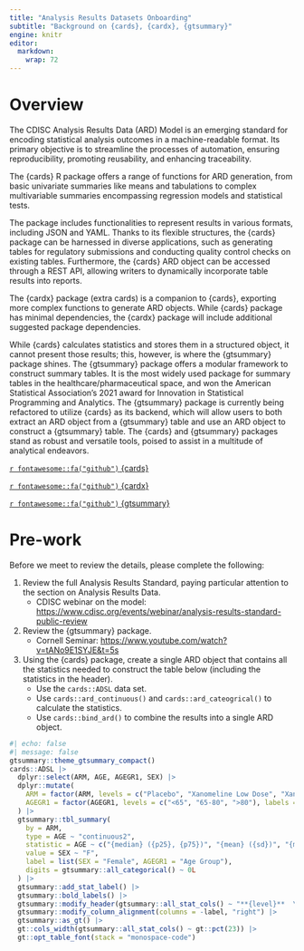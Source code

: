 ```yaml
---
title: "Analysis Results Datasets Onboarding"
subtitle: "Background on {cards}, {cardx}, {gtsummary}"
engine: knitr
editor: 
  markdown: 
    wrap: 72
---
```


# Overview

The CDISC Analysis Results Data (ARD) Model is an emerging standard for
encoding statistical analysis outcomes in a machine-readable format. Its
primary objective is to streamline the processes of automation, ensuring
reproducibility, promoting reusability, and enhancing traceability.

The {cards} R package offers a range of functions for ARD generation,
from basic univariate summaries like means and tabulations to complex
multivariable summaries encompassing regression models and statistical
tests.

The package includes functionalities to represent results in various
formats, including JSON and YAML. Thanks to its flexible structures, the
{cards} package can be harnessed in diverse applications, such as
generating tables for regulatory submissions and conducting quality
control checks on existing tables. Furthermore, the {cards} ARD object
can be accessed through a REST API, allowing writers to dynamically
incorporate table results into reports.

The {cardx} package (extra cards) is a companion to {cards}, exporting
more complex functions to generate ARD objects. While {cards} package
has minimal dependencies, the {cardx} package will include additional
suggested package dependencies.

While {cards} calculates statistics and stores them in a structured
object, it cannot present those results; this, however, is where the
{gtsummary} package shines. The {gtsummary} package offers a modular
framework to construct summary tables. It is the most widely used
package for summary tables in the healthcare/pharmaceutical space, and
won the American Statistical Association's 2021 award for Innovation in
Statistical Programming and Analytics. The {gtsummary} package is
currently being refactored to utilize {cards} as its backend, which will
allow users to both extract an ARD object from a {gtsummary} table and
use an ARD object to construct a {gtsummary} table. The {cards} and
{gtsummary} packages stand as robust and versatile tools, poised to
assist in a multitude of analytical endeavors.

[`r fontawesome::fa("github")`
{cards}](https://github.com/insightsengineering/cards)

[`r fontawesome::fa("github")`
{cardx}](https://github.com/insightsengineering/cardx)

[`r fontawesome::fa("github")`
{gtsummary}](https://github.com/ddsjoberg/gtsummary)

# Pre-work

Before we meet to review the details, please complete the following:

1.  Review the full Analysis Results Standard, paying particular
    attention to the section on Analysis Results Data.
    -   CDISC webinar on the model:
        <https://www.cdisc.org/events/webinar/analysis-results-standard-public-review>
1.  Review the {gtsummary} package.
    -   Cornell Seminar:
        <https://www.youtube.com/watch?v=tANo9E1SYJE&t=5s>
1.  Using the {cards} package, create a single ARD object that contains
    all the statistics needed to construct the table below (including
    the statistics in the header).
    -   Use the `cards::ADSL` data set.
    -   Use `cards::ard_continuous()` and `cards::ard_cateogrical()` to
        calculate the statistics.
    -   Use `cards::bind_ard()` to combine the results into a single ARD
        object.

```r
#| echo: false
#| message: false
gtsummary::theme_gtsummary_compact()
cards::ADSL |>
  dplyr::select(ARM, AGE, AGEGR1, SEX) |>
  dplyr::mutate(
    ARM = factor(ARM, levels = c("Placebo", "Xanomeline Low Dose", "Xanomeline High Dose")),
    AGEGR1 = factor(AGEGR1, levels = c("<65", "65-80", ">80"), labels = c("&lt;65", "65-80", ">80"))
  ) |>
  gtsummary::tbl_summary(
    by = ARM,
    type = AGE ~ "continuous2",
    statistic = AGE ~ c("{median} ({p25}, {p75})", "{mean} ({sd})", "{min} - {max}"),
    value = SEX ~ "F",
    label = list(SEX = "Female", AGEGR1 = "Age Group"),
    digits = gtsummary::all_categorical() ~ 0L
  ) |>
  gtsummary::add_stat_label() |>
  gtsummary::bold_labels() |>
  gtsummary::modify_header(gtsummary::all_stat_cols() ~ "**{level}**  \nN = {n}") |>
  gtsummary::modify_column_alignment(columns = -label, "right") |>
  gtsummary::as_gt() |>
  gt::cols_width(gtsummary::all_stat_cols() ~ gt::pct(23)) |>
  gt::opt_table_font(stack = "monospace-code")
```


